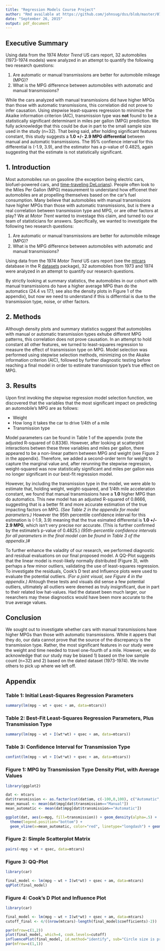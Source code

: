 ```yaml
---
title: "Regression Models Course Project"
author: "Rmd available at https://github.com/johnsug/dss/blob/master/07_regression/course_project.Rmd"
date: "September 26, 2015"
output: pdf_document
---
```


## Executive Summary

Using data from the 1974 *Motor Trend* US cars report, 32 automobiles (1973-1974 models) were analyzed in an attempt to quantify the following two research questions:

  1. Are automatic or manual transmissions are better for automobile mileage (MPG)?
  2. What is the MPG difference between automobiles with automatic and manual transmissions?

While the cars analyzed with manual transmissions did have higher MPGs than those with automatic transmissions, this correlation did not prove to infer causation. Using stepwise least-squares regression to minimize the Akaike information criterion (AIC), transmission type was **not** found to be a statistically significant determinant in miles per gallon (MPG) prediction. We fully acknowledge that this could be due in part to the small sample size used in the study (n=32). That being said, after holding significant features constant, this study suggests a **1.0 +/- 2.9 MPG differential** between manual and automatic transmissions. The 95% confience interval for this differential is (-1.9, 3.9), and the estimator has a p-value of 0.4825, again suggesting that the estimate is not statistically significant.


## 1. Introduction

Most automobiles run on gasoline (the exception being electric cars, biofuel-powered cars, and [time-traveling DeLorians](https://www.youtube.com/watch?v=3HYoq6vIVXc)). People often look to the Miles Per Gallon (MPG) measurement to understand how efficenet their automobiles are at propelling themselves based on the car's fuel consumption. Many believe that automobiles with manual transmissions have higher MPGs than those with automatic transmissions, but is there a real correlation between transmission type and MPG, or are other factors at play? We at *Motor Trent* wanted to investage this claim, and turned to our team of statisticians for answers. Specifically, we wanted to investigate the following two research questions:

1. Are automatic or manual transmissions are better for automobile mileage (MPG)?
2. What is the MPG difference between automobiles with automatic and manual transmissions?

Using data from the 1974 *Motor Trend* US cars report (see the [mtcars](https://stat.ethz.ch/R-manual/R-devel/library/datasets/html/mtcars.html) database in the R [datasets](https://stat.ethz.ch/R-manual/R-devel/library/datasets/html/00Index.html) package), 32 automobiles from 1973 and 1974 were analyzed in an attempt to quantify our research questions.

By strictly looking at summary statistics, the automobiles in our cohort with manual transmissions do have a higher average MPG than do the automatics (24.4 vs 17.1; see also the density plots in Figure 1 of the appendix), but now we need to understand if this is differntial is due to the transmission type, noise, or other factors.


## 2. Methods

Although density plots and summary statistics suggest that automobiles with manual or automatic transmission types exhube different MPG patterns, this correlation does not prove causation. In an attempt to hold constant all other features, we turned to least-squares regression to measure the effect of transmission type on MPG. Model selection was performed using stepwise selection methods, minimizing on the Akaike information criterion (AIC), followed by further diagnostic testing before reaching a final model in order to estimate transmission type's true effect on MPG.


## 3. Results

Upon first invoking the stepwise regression model selection function, we discovered that the variables that the most significant impact on predicting an automobile's MPG are as follows:

* Weight
* How long it takes the car to drive 1/4th of a mile
* Transmission type

Model parameters can be found in Table 1 of the appendix (note the adjusted R-squared of 0.8336). However, after looking at scatterplot interactions betwen these three variables and miles per gallon, there appeared to be a non-linear pattern between MPG and weight (see Figure 2 in the appendix). Therefore, we added a second-order term for weight to capture the marginal value and, after rerunning the stepwise regression, weight-squared was now statistically significant and miles per gallon was no longer significant in our best-fit regression model. 

However, by including the transmission type in the model, we were able to estimate that, holding weight, weight-squared, and 1/4th mile acceleration constant, we found that manual transmissions have a **1.0** higher MPG than do automatics. This new model has an adjusted R-squared of 0.8666, suggesting that is a better fit and more accurate estimation of the true impacting factors on MPG.  *(See Table 2 in the appendix for model parameters.)* However the 95th percentile confidence interval for this esitmation is (-1.9, 3.9) meaning that the true esimated differental is **1.0 +/- 2.9 MPG**, which isn't very precise nor accurate. (This is further confirmed by the estimate's p-value of 0.4825.) *(95th-percentile confidence intervals for all parameters in the final model can be found in Table 3 of the appendix.)#*

To further enhance the valadity of our research, we performed diagnostic and residual evaluations on our final proposed model. A QQ-Plot suggests that the linear model is most-likely normally distributed (Figure 3), with perhaps a few minor outliers, validating the use of least-squares regression. To investigate the residuals, Cook's D test and Influence plots were used to evaluate the potential outliers. *(For a joint visual, see Figure 4 in the appendix.)*  Ahtough these tests and visuals did sense a few potential outliers, ultimately all outliers were deemed as truly insignificant, due in part to their related low hat-values. Had the dataset been much larger, our reearchers may these diagnostics would have been more accurate to the true average values.


## Conclusion

We sought out to investigate whether cars with manual transmissions have higher MPGs than those with automatic transmissions. While it appers that they do, our data cannot prove that the source of the discrepancy is the transmission type. Rather, the most significant features in our study were the weight and time needed to travel one-fourth of a mile. However, we do acknowledge that our study may be biased 1) based on the low sample count (n=32) and 2) based on the dated dataset (1973-1974). We invite others to pick up where we left off.


\pagebreak

## Appendix

### Table 1: Initial Least-Squares Regression Parameters
```r
summary(lm(mpg ~ wt + qsec + am, data=mtcars))
```

### Table 2: Best-Fit Least-Squares Regression Parameters, Plus Transmission Type
```r
summary(lm(mpg ~ wt + I(wt*wt) + qsec + am, data=mtcars))
```

### Table 3: Confidence Interval for Transmission Type
```r
confint(lm(mpg ~ wt + I(wt*wt) + qsec + am, data=mtcars))
```

### Figure 1: MPG by Transmission Type Density Plot, with Average Values
```r
library(ggplot2)

dat <- mtcars
dat$transmission <- as.factor(cut(dat$am, c(-100,0,100), c("Automatic", "Manual")))
mean_manual <- mean(dat$mpg[dat$transmission=="Manual"])
mean_automatic <- mean(dat$mpg[dat$transmission=="Automatic"])

ggplot(dat, aes(x=mpg, fill=transmission)) + geom_density(alpha=.5) +
  theme(legend.position="bottom") + 
  geom_vline(x=mean_automatic, color="red", linetype="longdash") + geom_vline(x=mean_manual, color="blue", linetype="longdash")
```

### Figure 2: Simple Scatterplot Matrix
```r
pairs(~mpg + wt + qsec, data=mtcars)
```

### Figure 3: QQ-Plot
```r
library(car)

final_model <- lm(mpg ~ wt + I(wt*wt) + qsec + am, data=mtcars)
qqPlot(final_model)
```

### Figure 4: Cook's D Plot and Influence Plot
```r
library(car)

final_model <- lm(mpg ~ wt + I(wt*wt) + qsec + am, data=mtcars)
cutoff_final <- 4/((nrow(mtcars)-length(final_model$coefficients)-2)) 

par(mfrow=c(1,2))
plot(final_model, which=4, cook.levels=cutoff)
influencePlot(final_model, id.method="identify", sub="Circle size is proportial to Cook's Distance" )
par(mfrow=c(1,1))
```

